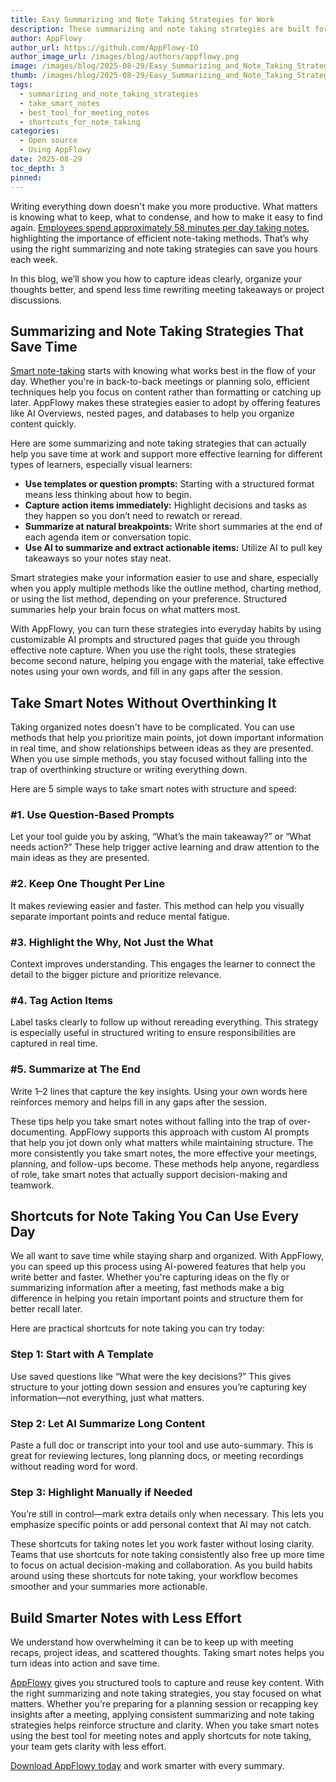 ```yaml
---
title: Easy Summarizing and Note Taking Strategies for Work
description: These summarizing and note taking strategies are built for focus. Discover how to cut the clutter and get more value out of every note you take.
author: AppFlowy
author_url: https://github.com/AppFlowy-IO
author_image_url: /images/blog/authors/appflowy.png
image: /images/blog/2025-08-29/Easy_Summarizing_and_Note_Taking_Strategies_for_Work.png
thumb: /images/blog/2025-08-29/Easy_Summarizing_and_Note_Taking_Strategies_for_Work.png
tags:
  - summarizing_and_note_taking_strategies
  - take_smart_notes
  - best_tool_for_meeting_notes
  - shortcuts_for_note_taking
categories:
  - Open source
  - Using AppFlowy
date: 2025-08-29
toc_depth: 3
pinned: 
---
```

Writing everything down doesn't make you more productive. What matters is knowing what to keep, what to condense, and how to make it easy to find again. [Employees spend approximately 58 minutes per day taking notes](https://worldmetrics.org/note-taking-statistics/?utm_source=chatgpt.com), highlighting the importance of efficient note-taking methods. That’s why using the right summarizing and note taking strategies can save you hours each week.

In this blog, we’ll show you how to capture ideas clearly, organize your thoughts better, and spend less time rewriting meeting takeaways or project discussions.

## Summarizing and Note Taking Strategies That Save Time

[Smart note-taking](https://appflowy.com/blog/Why-a-Self-Hosted-Note-Taking-App-is-a-Smarter-Choice) starts with knowing what works best in the flow of your day. Whether you're in back-to-back meetings or planning solo, efficient techniques help you focus on content rather than formatting or catching up later. AppFlowy makes these strategies easier to adopt by offering features like AI Overviews, nested pages, and databases to help you organize content quickly.

Here are some summarizing and note taking strategies that can actually help you save time at work and support more effective learning for different types of learners, especially visual learners:

* **Use templates or question prompts:** Starting with a structured format means less thinking about how to begin.  
* **Capture action items immediately:** Highlight decisions and tasks as they happen so you don’t need to rewatch or reread.  
* **Summarize at natural breakpoints:** Write short summaries at the end of each agenda item or conversation topic.  
* **Use AI to summarize and extract actionable items:** Utilize AI to pull key takeaways so your notes stay neat.

Smart strategies make your information easier to use and share, especially when you apply multiple methods like the outline method, charting method, or using the list method, depending on your preference. Structured summaries help your brain focus on what matters most.

With AppFlowy, you can turn these strategies into everyday habits by using customizable AI prompts and structured pages that guide you through effective note capture. When you use the right tools, these strategies become second nature, helping you engage with the material, take effective notes using your own words, and fill in any gaps after the session.

## Take Smart Notes Without Overthinking It

Taking organized notes doesn't have to be complicated. You can use methods that help you prioritize main points, jot down important information in real time, and show relationships between ideas as they are presented. When you use simple methods, you stay focused without falling into the trap of overthinking structure or writing everything down.

Here are 5 simple ways to take smart notes with structure and speed:

### \#1. Use Question-Based Prompts

Let your tool guide you by asking, “What’s the main takeaway?” or “What needs action?” These help trigger active learning and draw attention to the main ideas as they are presented.

### \#2. Keep One Thought Per Line 

It makes reviewing easier and faster. This method can help you visually separate important points and reduce mental fatigue.

### \#3. Highlight the Why, Not Just the What

Context improves understanding. This engages the learner to connect the detail to the bigger picture and prioritize relevance.

### \#4. Tag Action Items

Label tasks clearly to follow up without rereading everything. This strategy is especially useful in structured writing to ensure responsibilities are captured in real time.

### \#5. Summarize at The End

Write 1–2 lines that capture the key insights. Using your own words here reinforces memory and helps fill in any gaps after the session.

These tips help you take smart notes without falling into the trap of over-documenting. AppFlowy supports this approach with custom AI prompts that help you jot down only what matters while maintaining structure. The more consistently you take smart notes, the more effective your meetings, planning, and follow-ups become. These methods help anyone, regardless of role, take smart notes that actually support decision-making and teamwork.

## Shortcuts for Note Taking You Can Use Every Day

We all want to save time while staying sharp and organized. With AppFlowy, you can speed up this process using AI-powered features that help you write better and faster. Whether you're capturing ideas on the fly or summarizing information after a meeting, fast methods make a big difference in helping you retain important points and structure them for better recall later.

Here are practical shortcuts for note taking you can try today:

### Step 1: Start with A Template

Use saved questions like “What were the key decisions?” This gives structure to your jotting down session and ensures you’re capturing key information—not everything, just what matters.

### Step 2: Let AI Summarize Long Content

Paste a full doc or transcript into your tool and use auto-summary. This is great for reviewing lectures, long planning docs, or meeting recordings without reading word for word.

### Step 3: Highlight Manually if Needed

You’re still in control—mark extra details only when necessary. This lets you emphasize specific points or add personal context that AI may not catch.


These shortcuts for taking notes let you work faster without losing clarity. Teams that use shortcuts for note taking consistently also free up more time to focus on actual decision-making and collaboration. As you build habits around using these shortcuts for note taking, your workflow becomes smoother and your summaries more actionable.

## Build Smarter Notes with Less Effort

We understand how overwhelming it can be to keep up with meeting recaps, project ideas, and scattered thoughts. Taking smart notes helps you turn ideas into action and save time.

[AppFlowy](https://appflowy.com/) gives you structured tools to capture and reuse key content. With the right summarizing and note taking strategies, you stay focused on what matters. Whether you're preparing for a planning session or recapping key insights after a meeting, applying consistent summarizing and note taking strategies helps reinforce structure and clarity. When you take smart notes using the best tool for meeting notes and apply shortcuts for note taking, your team gets clarity with less effort.

[Download AppFlowy today](https://appflowy.com/download) and work smarter with every summary.